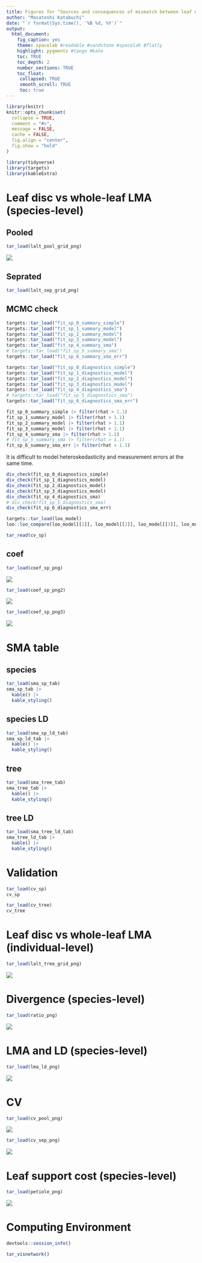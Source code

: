```yaml
---
title: Figures for "Sources and consequences of mismatch between leaf disc and whole-leaf leaf mass per area (LMA)"
author: "Masatoshi Katabuchi"
date: "`r format(Sys.time(), '%B %d, %Y')`"
output:
  html_document:
    fig_caption: yes
    theme: spacelab #readable #sandstone #spacelab #flatly
    highlight: pygments #tango #kate
    toc: TRUE
    toc_depth: 2
    number_sections: TRUE
    toc_float:
     collapsed: TRUE
     smooth_scroll: TRUE
     toc: true
---
```


```r
library(knitr)
knitr::opts_chunk$set(
  collapse = TRUE,
  comment = "#>",
  message = FALSE,
  cache = FALSE,
  fig.align = "center",
  fig.show = "hold"
)
```

```r
library(tidyverse)
library(targets)
library(kableExtra)
```

# Leaf disc vs whole-leaf LMA (species-level)

## Pooled

<!-- I put tar_load to use {{targets}} -->

```r
tar_load(lalt_pool_grid_png)
```

![](figs/lalt_pool_grid.png)

## Seprated

```r
tar_load(lalt_sep_grid_png)
```

## MCMC check

```r
targets::tar_load("fit_sp_0_summary_simple")
targets::tar_load("fit_sp_1_summary_model")
targets::tar_load("fit_sp_2_summary_model")
targets::tar_load("fit_sp_3_summary_model")
targets::tar_load("fit_sp_4_summary_sma")
# targets::tar_load("fit_sp_5_summary_sma")
targets::tar_load("fit_sp_6_summary_sma_err")

targets::tar_load("fit_sp_0_diagnostics_simple")
targets::tar_load("fit_sp_1_diagnostics_model")
targets::tar_load("fit_sp_2_diagnostics_model")
targets::tar_load("fit_sp_3_diagnostics_model")
targets::tar_load("fit_sp_4_diagnostics_sma")
# targets::tar_load("fit_sp_5_diagnostics_sma")
targets::tar_load("fit_sp_6_diagnostics_sma_err")
```


```r
fit_sp_0_summary_simple |> filter(rhat > 1.1)
fit_sp_1_summary_model |> filter(rhat > 1.1)
fit_sp_2_summary_model |> filter(rhat > 1.1)
fit_sp_3_summary_model |> filter(rhat > 1.1)
fit_sp_4_summary_sma |> filter(rhat > 1.1)
# fit_sp_5_summary_sma |> filter(rhat > 1.1)
fit_sp_6_summary_sma_err |> filter(rhat > 1.1)
```

It is difficult to model heteroskedasticity and measurement errors at the same time.

```r
div_check(fit_sp_0_diagnostics_simple)
div_check(fit_sp_1_diagnostics_model)
div_check(fit_sp_2_diagnostics_model)
div_check(fit_sp_3_diagnostics_model)
div_check(fit_sp_4_diagnostics_sma)
# div_check(fit_sp_5_diagnostics_sma)
div_check(fit_sp_6_diagnostics_sma_err)
```

```r
targets::tar_load(loo_model)
loo::loo_compare(loo_model[[1]], loo_model[[2]], loo_model[[3]], loo_model[[4]])
```

```r
tar_read(cv_sp)
```

## coef

```r
tar_load(coef_sp_png)
```

![](figs/coef_sp.png)

```r
tar_load(coef_sp_png2)
```

![](figs/coef_sp2.png)



```r
tar_load(coef_sp_png3)
```

![](figs/coef_sp3.png)


# SMA table

## species

```r
tar_load(sma_sp_tab)
sma_sp_tab |>
  kable() |>
  kable_styling()
```

## species LD

```r
tar_load(sma_sp_ld_tab)
sma_sp_ld_tab |>
  kable() |>
  kable_styling()
```

## tree

```r
tar_load(sma_tree_tab)
sma_tree_tab |>
  kable() |>
  kable_styling()
```

## tree LD

```r
tar_load(sma_tree_ld_tab)
sma_tree_ld_tab |>
  kable() |>
  kable_styling()
```

# Validation

```r
tar_load(cv_sp)
cv_sp
```

```r
tar_load(cv_tree)
cv_tree
```


# Leaf disc vs whole-leaf LMA (individual-level)

```r
tar_load(lalt_tree_grid_png)
```

![](figs/lalt_tree_grid.png)

# Divergence (species-level)

```r
tar_load(ratio_png)
```

![](figs/ratio.png)


# LMA and LD (species-level)

```r
tar_load(lma_ld_png)
```

![](figs/lma_ld.png)


# CV

```r
tar_load(cv_pool_png)
```

![](figs/cv_pool.png)

```r
tar_load(cv_sep_png)
```

![](figs/cv_sep.png)

# Leaf support cost (species-level)

```r
tar_load(petiole_png)
```

![](figs/petiole.png)


# Computing Environment

```r
devtools::session_info()
```


```r
tar_visnetwork()
```
